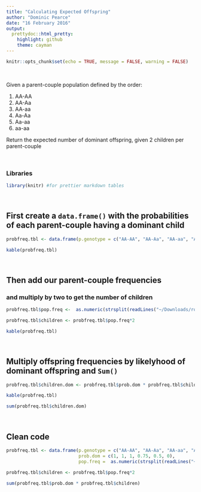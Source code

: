 ---
title: "Calculating Expected Offspring"
author: "Dominic Pearce"
date: "16 February 2016"
output:
  prettydoc::html_pretty:
    highlight: github
    theme: cayman
---

```{r, include = FALSE, cache = TRUE}
knitr::opts_chunk$set(echo = TRUE, message = FALSE, warning = FALSE)
```


&nbsp;

Given a parent-couple population defined by the order:

1. AA-AA
2. AA-Aa
3. AA-aa
4. Aa-Aa
5. Aa-aa
6. aa-aa

Return the expected number of dominant offspring, given 2 children per parent-couple

&nbsp;

### Libraries
```{r}
library(knitr) #for prettier markdown tables
```

&nbsp;

## First create a `data.frame()` with the probabilities of each parent-couple having a dominant child

```{r}
probfreq.tbl <- data.frame(p.genotype = c("AA-AA", "AA-Aa", "AA-aa", "Aa-Aa", "Aa-aa", "aa-aa"), prob.dom = c(1, 1, 1, 0.75, 0.5, 0))

kable(probfreq.tbl)
```

&nbsp;

## Then add our parent-couple frequencies
### and multiply by two to get the number of children

```{r}
probfreq.tbl$pop.freq <-  as.numeric(strsplit(readLines("~/Downloads/rosalind_iev.txt"), " ")[[1]])

probfreq.tbl$children <- probfreq.tbl$pop.freq*2

kable(probfreq.tbl)
```

&nbsp;

## Multiply offspring frequencies by likelyhood of dominant offspring and `Sum()`

```{r}
probfreq.tbl$children.dom <- probfreq.tbl$prob.dom * probfreq.tbl$children

kable(probfreq.tbl)

sum(probfreq.tbl$children.dom)
```

&nbsp;

## Clean code
```{r, eval=FALSE}
probfreq.tbl <- data.frame(p.genotype = c("AA-AA", "AA-Aa", "AA-aa", "Aa-Aa", "Aa-aa", "aa-aa"),
                           prob.dom = c(1, 1, 1, 0.75, 0.5, 0),
                           pop.freq =  as.numeric(strsplit(readLines("~/Downloads/rosalind_iev.txt"), " ")[[1]]))

probfreq.tbl$children <- probfreq.tbl$pop.freq*2

sum(probfreq.tbl$prob.dom * probfreq.tbl$children)
```
